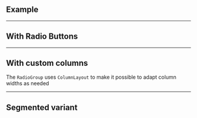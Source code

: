 ## Example

<LiveCodeEditor />

---

## With Radio Buttons

<LiveCodeEditor example="buttons" />

---

## With custom columns

The `RadioGroup` uses `ColumnLayout` to make it possible to adapt column widths
as needed

<LiveCodeEditor example="customColumns" />

---

## Segmented variant

<LiveCodeEditor example="segmented" />

